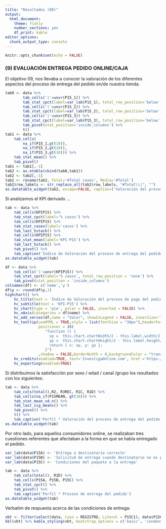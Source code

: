 ```yaml
---
title: "Resultados (09)"
output: 
  html_document: 
    theme: flatly
    number_sections: yes
    df_print: kable
editor_options: 
  chunk_output_type: console
---
```


```r
knitr::opts_chunk$set(echo = FALSE)
```

### (9) EVALUACIÓN ENTREGA PEDIDO ONLINE/CAJA

El objetivo 09, nos llevaba a conocer la valoración de los diferentes aspectos del proceso de entrega del pedido en/de nuestra tienda.

```r
tab0 <- data %>%
        tab_cells('|'=unvr(P15_1)) %>% 
        tab_stat_cpct(label=var_lab(P15_1), total_row_position='below') %>%
        tab_cells('|'=unvr(P15_2)) %>% 
        tab_stat_cpct(label=var_lab(P15_2), total_row_position='below') %>%
        tab_cells('|'=unvr(P15_3)) %>% 
        tab_stat_cpct(label=var_lab(P15_3), total_row_position='below') %>%
        tab_pivot(stat_position='inside_columns') %>%
        t()
tab1 <- data %>%
    tab_cells(
        na_if(P15_1,gt(10)),
        na_if(P15_2,gt(10)),
        na_if(P15_3,gt(10))) %>% 
    tab_stat_mean() %>%
    tab_pivot()
tab1 <- tab1[,-1]
tab2 <- as.etable(cbind(tab0,tab1))
tab2 <- tab2[,-1]
tab2 <- rename(tab2, Total='#Total cases', Media='#Total')
tab2$row_labels <- str_replace_all(tab2$row_labels, "#Total\\|", "")
as.datatable_widget(tab2, escape=FALSE, caption=('Valoración del proceso de entrega del pedido'))
```

Si analizamos el KPI derivado ...

```r
tab <- data %>%
	tab_cells(KPIP15) %>%
	tab_stat_cpct(label='% casos') %>%
    tab_cells(KPIP15) %>%
    tab_stat_cases(label='casos') %>%
    tab_last_hstack() %>%
    tab_cells(KPIP15) %>%
    tab_stat_mean(label='KPI-P15') %>%
    tab_last_hstack() %>%
	tab_pivot() %>%
    tab_caption('Índice de Valoración del proceso de entrega del pedido')
as.datatable_widget(tab)
```

```r
df <- data %>%
	tab_cells('|'=unvr(KPIP15)) %>%
	tab_stat_cpct(label='% casos', total_row_position = 'none') %>%
	tab_pivot(stat_position = 'inside_columns')
colnames(df) <- c('name','y')
df$y <- round(df$y,1)
highchart() %>%
    hc_title(text = 'Índice de Valoración del proceso de pago del pedido') %>% 
    hc_subtitle(text = 'KPI-P15') %>% 
    hc_chart(type = 'pie', polar = FALSE, inverted = FALSE) %>% 
    hc_xAxis(categories = df$name) %>%
    hc_add_series(df,name = "Valor", showInLegend = FALSE, innerSize='75%',dataLabels = list(format="{point.name}<br>({point.y}%)"))%>%
    hc_tooltip(useHTML = TRUE,style = list(fontSize = "30px"),headerFormat = "",pointFormat = paste("<br><div style='text-align: center;'>Índice <b><br>",round(mean(data$KPIP15, na.rm = TRUE), 1),"</div>"),
               positioner = JS(
                  "function () {
                    xp =  this.chart.chartWidth/2 - this.label.width/2
                    yp =  this.chart.chartHeight/2 - this.label.height/2
                    return { x: xp, y: yp };
                  }")
               ,shadow = FALSE,borderWidth = 0,backgroundColor = "transparent",hideDelay = 9999) %>%
    hc_credits(enabled=TRUE, text='InvestigaOnline.com', href ='https://www.investigaonline.com') %>%
    hc_exporting(enabled=TRUE)
```

Si distribuimos la satisfacción por sexo / edad / canal /grupo los resultados con los siguientes:

```r
tab <- data %>%
    tab_cols(total(),R2, R3REC, R1C, R1D) %>%
    tab_cells(na_if(P15MEAN, gt(10))) %>%
    tab_stat_mean_sd_n() %>%
    tab_last_sig_means() %>%
	tab_pivot() %>%
    t() %>%
    tab_caption('Perfil * Valoración del proceso de entrega del pedido')
as.datatable_widget(tab)
```

Por otro lado, para aquellos consumidores online, se realizaban tres cuestiones referentes 
que afectaban a la forma en que se había entregado el pedido.

```r
var_lab(data$P15A) <- 'Entrega a destinatario correcto'
var_lab(data$P15B) <- 'Solicitud de entrega cuando destinatario no es posible'
var_lab(data$P15C) <- 'Condiciones del paquete a la entrega'

tab <- data %>%
    tab_cols(total(), R1D) %>%
    tab_cells(P15A, P15B, P15C) %>%
    tab_stat_cpct() %>%
	tab_pivot() %>% 
    tab_caption('Perfil * Proceso de entrega del pedido')
as.datatable_widget(tab)

```

Verbatim de respuesta acerca de las condiciones de entrega:

```r
vbt <- filter(select(data, Caso = REGISTRO, Literal = P15C1), data$P15C == 2)
kbl(vbt) %>% kable_styling(vbt, bootstrap_options = c('basic', 'condensed'))
```

